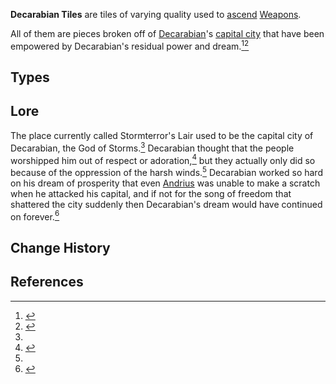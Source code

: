 {{Terminology Infobox
|image        = <gallery>
Item Tile of Decarabian's Tower.png|Tower Tile
Item Debris of Decarabian's City.png|City Debris
Item Fragment of Decarabian's Epic.png|Epic Fragment
Item Scattered Piece of Decarabian's Dream.png|Scattered Dream
</gallery>
|type         = Item Groups
|type2        = Weapon Ascension Materials
|day1         = Monday
|day2         = Thursday
|day3         = Sunday
|source1      = Cecilia Garden
|source2      = Purchase from the [[Souvenir Shop]] in [[Mondstadt]]
}}
'''Decarabian Tiles''' are tiles of varying quality used to [[Weapon Ascension Materials|ascend]] [[Weapons]].

All of them are pieces broken off of [[Decarabian]]'s [[Stormterror's Lair|capital city]] that have been empowered by Decarabian's residual power and dream.<ref name="Deca Tile">{{Ref/Item|Tile of Decarabian's Tower}}</ref><ref name="Deca Dream">{{Ref/Item|Scattered Piece of Decarabian's Dream}}</ref>

==Types==
{{Material Quality
|2=Tile of Decarabian's Tower
|3=Debris of Decarabian's City
|4=Fragment of Decarabian's Epic
|5=Scattered Piece of Decarabian's Dream
}}

==Lore==
The place currently called Stormterror's Lair used to be the capital city of Decarabian, the God of Storms.<ref name="Deca Tile"/> Decarabian thought that the people worshipped him out of respect or adoration,<ref>{{Ref/Item|Debris of Decarabian's City}}</ref> but they actually only did so because of the oppression of the harsh winds.<ref name="Deca Dream"/> Decarabian worked so hard on his dream of prosperity that even [[Andrius]] was unable to make a scratch when he attacked his capital, and if not for the song of freedom that shattered the city suddenly then Decarabian's dream would have continued on forever.<ref>{{Ref/Item|Fragment of Decarabian's Epic}}</ref>

==Change History==
{{Change History|1.0}}

==References==
{{Reflist}}
[[Category:Decarabian Tiles| ]]